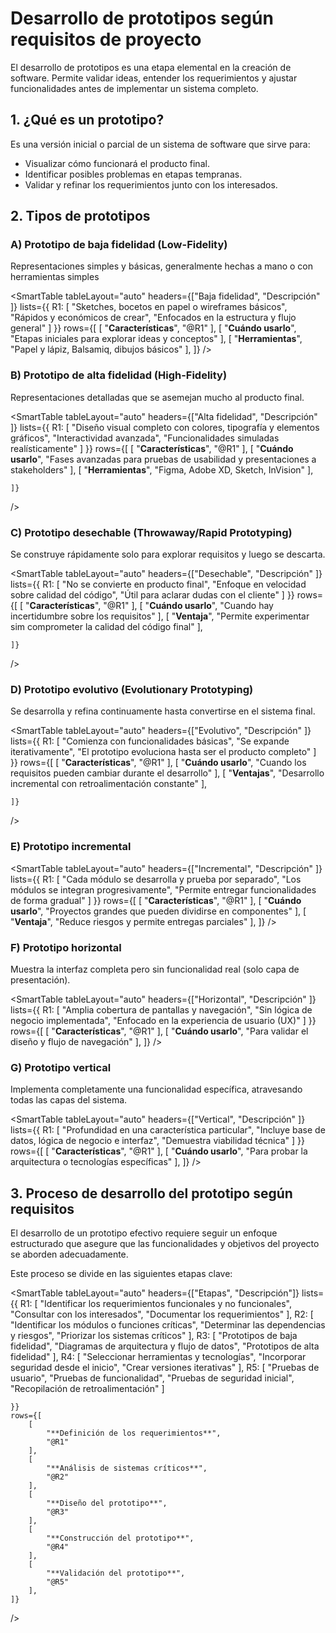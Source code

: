 # Desarrollo de prototipos según requisitos de proyecto

El desarrollo de prototipos es una etapa elemental en la creación de software. Permite validar ideas, entender los requerimientos y ajustar funcionalidades antes de implementar un sistema completo.

## 1. ¿Qué es un prototipo?
Es una versión inicial o parcial de un sistema de software que sirve para:

- Visualizar cómo funcionará el producto final.
- Identificar posibles problemas en etapas tempranas.
- Validar y refinar los requerimientos junto con los interesados.

## 2. Tipos de prototipos

### A) Prototipo de baja fidelidad (Low-Fidelity)
Representaciones simples y básicas, generalmente hechas a mano o con herramientas simples

<SmartTable
    tableLayout="auto"
    headers={["Baja fidelidad", "Descripción" ]}
    lists={{
        R1: [
            "Sketches, bocetos en papel o wireframes básicos",
            "Rápidos y económicos de crear",
            "Enfocados en la estructura y flujo general"
        ]
    }}
    rows={[
        [
            "**Características**",
            "@R1"
        ],
        [
            "**Cuándo usarlo**",
            "Etapas iniciales para explorar ideas y conceptos"
        ],
        [
            "**Herramientas**",
            "Papel y lápiz, Balsamiq, dibujos básicos"
        ],
    ]}
/>

### B) Prototipo de alta fidelidad (High-Fidelity)
Representaciones detalladas que se asemejan mucho al producto final.

<SmartTable
    tableLayout="auto"
    headers={["Alta fidelidad", "Descripción" ]}
    lists={{
        R1: [
            "Diseño visual completo con colores, tipografía y elementos gráficos",
            "Interactividad avanzada",
            "Funcionalidades simuladas realísticamente"
        ]
    }}
    rows={[
        [
            "**Características**",
            "@R1"
        ],
        [
            "**Cuándo usarlo**",
            "Fases avanzadas para pruebas de usabilidad y presentaciones a stakeholders"
        ],
        [
            "**Herramientas**",
            "Figma, Adobe XD, Sketch, InVision"
        ],

    ]}
/>

### C) Prototipo desechable (Throwaway/Rapid Prototyping)
Se construye rápidamente solo para explorar requisitos y luego se descarta.

<SmartTable
    tableLayout="auto"
    headers={["Desechable", "Descripción" ]}
    lists={{
        R1: [
            "No se convierte en producto final",
            "Enfoque en velocidad sobre calidad del código",
            "Útil para aclarar dudas con el cliente"
        ]
    }}
    rows={[
        [
            "**Características**",
            "@R1"
        ],
        [
            "**Cuándo usarlo**",
            "Cuando hay incertidumbre sobre los requisitos"
        ],
        [
            "**Ventaja**",
            "Permite experimentar sim comprometer la calidad del código final"
        ],

    ]}
/>

### D) Prototipo evolutivo (Evolutionary Prototyping)
Se desarrolla y refina continuamente hasta convertirse en el sistema final.

<SmartTable
    tableLayout="auto"
    headers={["Evolutivo", "Descripción" ]}
    lists={{
        R1: [
            "Comienza con funcionalidades básicas",
            "Se expande iterativamente",
            "El prototipo evoluciona hasta ser el producto completo"
        ]
    }}
    rows={[
        [
            "**Características**",
            "@R1"
        ],
        [
            "**Cuándo usarlo**",
            "Cuando los requisitos pueden cambiar durante el desarrollo"
        ],
        [
            "**Ventajas**",
            "Desarrollo incremental con retroalimentación constante"
        ],

    ]}
/>

### E) Prototipo incremental

<SmartTable
    tableLayout="auto"
    headers={["Incremental", "Descripción" ]}
    lists={{
        R1: [
            "Cada módulo se desarrolla y prueba por separado",
            "Los módulos se integran progresivamente",
            "Permite entregar funcionalidades de forma gradual"
        ]
    }}
    rows={[
        [
            "**Características**",
            "@R1"
        ],
        [
            "**Cuándo usarlo**",
            "Proyectos grandes que pueden dividirse en componentes"
        ],
        [
            "**Ventaja**",
            "Reduce riesgos y permite entregas parciales"
        ],
    ]}
/>

### F) Prototipo horizontal
Muestra la interfaz completa pero sin funcionalidad real (solo capa de presentación).

<SmartTable
    tableLayout="auto"
    headers={["Horizontal", "Descripción" ]}
    lists={{
        R1: [
            "Amplia cobertura de pantallas y navegación",
            "Sin lógica de negocio implementada",
            "Enfocado en la experiencia de usuario (UX)"
        ]
    }}
    rows={[
        [
            "**Características**",
            "@R1"
        ],
        [
            "**Cuándo usarlo**",
            "Para validar el diseño y flujo de navegación"
        ],
    ]}
/>

### G) Prototipo vertical
Implementa completamente una funcionalidad específica, atravesando todas las capas del sistema.

<SmartTable
    tableLayout="auto"
    headers={["Vertical", "Descripción" ]}
    lists={{
        R1: [
            "Profundidad en una característica particular",
            "Incluye base de datos, lógica de negocio e interfaz",
            "Demuestra viabilidad técnica"
        ]
    }}
    rows={[
        [
            "**Características**",
            "@R1"
        ],
        [
            "**Cuándo usarlo**",
            "Para probar la arquitectura o tecnologías específicas"
        ],
    ]}
/>

## 3. Proceso de desarrollo del prototipo según requisitos
El desarrollo de un prototipo efectivo requiere seguir un enfoque estructurado que asegure que las funcionalidades y objetivos del proyecto se aborden adecuadamente. 

Este proceso se divide en las siguientes etapas clave:

<SmartTable
    tableLayout="auto"
    headers={["Etapas", "Descripción"]}
    lists={{
        R1: [
            "Identificar los requerimientos funcionales y no funcionales",
            "Consultar con los interesados",
            "Documentar los requerimientos"
        ],
        R2: [
            "Identificar los módulos o funciones críticas",
            "Determinar las dependencias y riesgos",
            "Priorizar los sistemas críticos"
        ],
        R3: [
            "Prototipos de baja fidelidad",
            "Diagramas de arquitectura y flujo de datos",
            "Prototipos de alta fidelidad"
        ],
        R4: [
            "Seleccionar herramientas y tecnologías",
            "Incorporar seguridad desde el inicio",
            "Crear versiones iterativas"
        ],
        R5: [
            "Pruebas de usuario",
            "Pruebas de funcionalidad",
            "Pruebas de seguridad inicial",
            "Recopilación de retroalimentación"
        ]

    }}
    rows={[
        [
            "**Definición de los requerimientos**",
            "@R1"
        ],
        [
            "**Análisis de sistemas críticos**",
            "@R2"
        ],
        [
            "**Diseño del prototipo**",
            "@R3"
        ],
        [
            "**Construcción del prototipo**",
            "@R4"
        ],
        [
            "**Validación del prototipo**",
            "@R5"
        ],
    ]}
/>